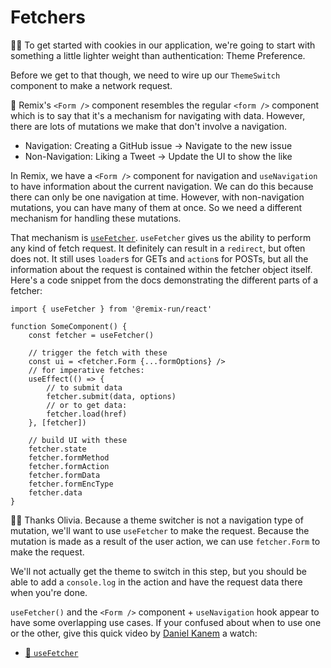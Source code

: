 # Fetchers

<EpicVideo url="https://www.epicweb.dev/workshops/authentication-strategies-and-implementation/cookies/implementing-theme-switching-with-conform-and-usefetcher" />

👨‍💼 To get started with cookies in our application, we're going to start with
something a little lighter weight than authentication: Theme Preference.

Before we get to that though, we need to wire up our `ThemeSwitch` component to
make a network request.

🦉 Remix's `<Form />` component resembles the regular `<form />` component which
is to say that it's a mechanism for navigating with data. However, there are
lots of mutations we make that don't involve a navigation.

- Navigation: Creating a GitHub issue -> Navigate to the new issue
- Non-Navigation: Liking a Tweet -> Update the UI to show the like

In Remix, we have a `<Form />` component for navigation and `useNavigation` to
have information about the current navigation. We can do this because there can
only be one navigation at time. However, with non-navigation mutations, you can
have many of them at once. So we need a different mechanism for handling these
mutations.

That mechanism is [`useFetcher`](https://remix.run/docs/en/main/hooks/use-fetcher).
`useFetcher` gives us the ability to perform any kind of fetch request. It
definitely can result in a `redirect`, but often does not. It still uses
`loader`s for GETs and `action`s for POSTs, but all the information about the
request is contained within the fetcher object itself. Here's a code snippet
from the docs demonstrating the different parts of a fetcher:

```tsx
import { useFetcher } from '@remix-run/react'

function SomeComponent() {
	const fetcher = useFetcher()

	// trigger the fetch with these
	const ui = <fetcher.Form {...formOptions} />
	// for imperative fetches:
	useEffect(() => {
		// to submit data
		fetcher.submit(data, options)
		// or to get data:
		fetcher.load(href)
	}, [fetcher])

	// build UI with these
	fetcher.state
	fetcher.formMethod
	fetcher.formAction
	fetcher.formData
	fetcher.formEncType
	fetcher.data
}
```

👨‍💼 Thanks Olivia. Because a theme switcher is not a navigation type of mutation,
we'll want to use `useFetcher` to make the request. Because the mutation is made
as a result of the user action, we can use `fetcher.Form` to make the request.

We'll not actually get the theme to switch in this step, but you should be able
to add a `console.log` in the action and have the request data there when you're
done.

`useFetcher()` and the `<Form />` component + `useNavigation` hook appear to have
some overlapping use cases. If your confused about when to use one or the other,
give this quick video by [Daniel Kanem](https://twitter.com/DanielKanem) a watch:

<VideoEmbed
	title="Understanding the differences between Form vs. Fetcher"
	url="https://youtu.be/1bsNKdMiph0"
/>

- [📜 `useFetcher`](https://remix.run/docs/en/main/hooks/use-fetcher)
